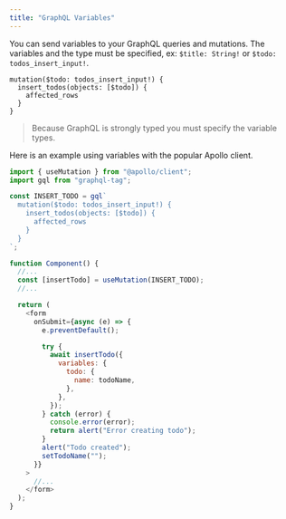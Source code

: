 ```yaml
---
title: "GraphQL Variables"
---
```


You can send variables to your GraphQL queries and mutations. The variables and the type must be specified, ex: `$title: String!` or `$todo: todos_insert_input!`.

```graphql{1-2}:Mutation
mutation($todo: todos_insert_input!) {
  insert_todos(objects: [$todo]) {
    affected_rows
  }
}
```

> Because GraphQL is strongly typed you must specify the variable types.

Here is an example using variables with the popular Apollo client.

```js
import { useMutation } from "@apollo/client";
import gql from "graphql-tag";

const INSERT_TODO = gql`
  mutation($todo: todos_insert_input!) {
    insert_todos(objects: [$todo]) {
      affected_rows
    }
  }
`;

function Component() {
  //...
  const [insertTodo] = useMutation(INSERT_TODO);
  //...

  return (
    <form
      onSubmit={async (e) => {
        e.preventDefault();

        try {
          await insertTodo({
            variables: {
              todo: {
                name: todoName,
              },
            },
          });
        } catch (error) {
          console.error(error);
          return alert("Error creating todo");
        }
        alert("Todo created");
        setTodoName("");
      }}
    >
      //...
    </form>
  );
}
```
